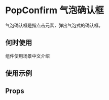 # PopConfirm 气泡确认框

气泡确认框是指点击元素，弹出气泡式的确认框。

## 何时使用

组件使用场景中文介绍

## 使用示例

<!-- Inject Stories -->

## Props

<!-- Inject Props -->
